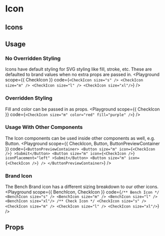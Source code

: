 
# Icon
<Description of={Icon} />

## Icons
<IconPreview />

## Usage
### No Overridden Styling
Icons have default styling for SVG styling like fill, stroke, etc. These are defaulted to brand values when no extra props are passed in.
<Playground
  scope={{ CheckIcon }}
  code={`
<CheckIcon size="s" />
<CheckIcon size="m" />
<CheckIcon size="l" />
<CheckIcon size="xl"/>
  `}
/>

### Overridden Styling
Fill and color can be passed in as props.
<Playground
  scope={{ CheckIcon }}
  code={`
      <CheckIcon size="m" color="red" fill="purple" />
  `}
/>

### Usage With Other Components
The Icon components can be used inside other components as well, e.g. Button.
<Playground
  scope={{ CheckIcon, Button, ButtonPreviewContainer }}
  code={`
<ButtonPreviewContainer>
   <Button size="m" icon={<CheckIcon />} >Submit</Button>
   <Button size="m" icon={<CheckIcon />} iconPlacement="left" >Submit</Button>
   <Button size="m" icon={<CheckIcon />} />
</ButtonPreviewContainer>
`}
/>

### Brand Icon
The Bench Brand icon has a different sizing breakdown to our other icons.
<Playground
  scope={{ BenchIcon, CheckIcon }}
  code={`
/** Bench Icon */
<BenchIcon size="s" />
<BenchIcon size="m" />
<BenchIcon size="l" />
<BenchIcon size="xl"/>
/** Check Icon */
<CheckIcon size="s" />
<CheckIcon size="m" />
<CheckIcon size="l" />
<CheckIcon size="xl"/>
`}
/>


## Props
<Props of={CheckIcon} />
